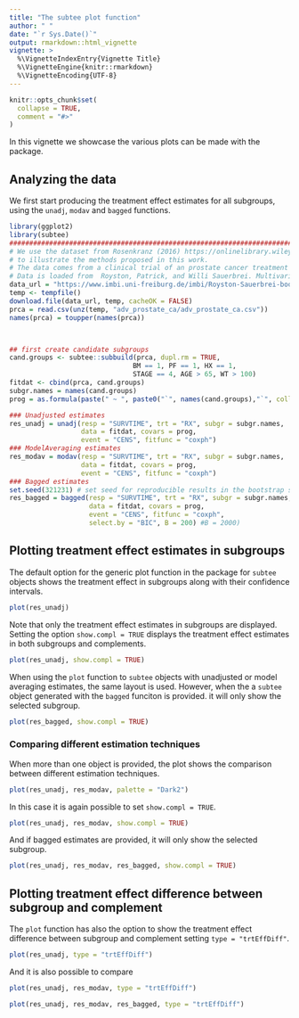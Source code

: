 ```yaml
---
title: "The subtee plot function"
author: " "
date: "`r Sys.Date()`"
output: rmarkdown::html_vignette
vignette: >
  %\VignetteIndexEntry{Vignette Title}
  %\VignetteEngine{knitr::rmarkdown}
  %\VignetteEncoding{UTF-8}
---
```


```r
knitr::opts_chunk$set(
  collapse = TRUE,
  comment = "#>"
)
```


In this vignette we showcase the various plots can be made with the package.

## Analyzing the data

We first start producing the treatment effect estimates for all subgroups, using
the `unadj`, `modav` and `bagged` functions.

```r
library(ggplot2)
library(subtee)
################################################################################
# We use the dataset from Rosenkranz (2016) https://onlinelibrary.wiley.com/doi/abs/10.1002/bimj.201500147
# to illustrate the methods proposed in this work.
# The data comes from a clinical trial of an prostate cancer treatment
# Data is loaded from  Royston, Patrick, and Willi Sauerbrei. Multivariable model-building: a pragmatic approach to regression anaylsis based on fractional polynomials for modelling continuous variables. Vol. 777. John Wiley & Sons, 2008. https://www.imbi.uni-freiburg.de/Royston-Sauerbrei-book
data_url = "https://www.imbi.uni-freiburg.de/imbi/Royston-Sauerbrei-book/Multivariable_Model-building/downloads/datasets/adv_prostate_ca.zip"
temp <- tempfile()
download.file(data_url, temp, cacheOK = FALSE)
prca = read.csv(unz(temp, "adv_prostate_ca/adv_prostate_ca.csv"))
names(prca) = toupper(names(prca))



## first create candidate subgroups
cand.groups <- subtee::subbuild(prca, dupl.rm = TRUE,
                               BM == 1, PF == 1, HX == 1,
                               STAGE == 4, AGE > 65, WT > 100)
fitdat <- cbind(prca, cand.groups)
subgr.names = names(cand.groups)
prog = as.formula(paste(" ~ ", paste0("`", names(cand.groups),"`", collapse = " + ")))

### Unadjusted estimates
res_unadj = unadj(resp = "SURVTIME", trt = "RX", subgr = subgr.names,
                  data = fitdat, covars = prog, 
                  event = "CENS", fitfunc = "coxph")
### ModelAveraging estimates
res_modav = modav(resp = "SURVTIME", trt = "RX", subgr = subgr.names,
                  data = fitdat, covars = prog, 
                  event = "CENS", fitfunc = "coxph")
### Bagged estimates
set.seed(321231) # set seed for reproducible results in the bootstrap samples
res_bagged = bagged(resp = "SURVTIME", trt = "RX", subgr = subgr.names,
                    data = fitdat, covars = prog, 
                    event = "CENS", fitfunc = "coxph",
                    select.by = "BIC", B = 200) #B = 2000)
```


## Plotting treatment effect estimates in subgroups

The default option for the generic plot function in the package for `subtee` objects shows the treatment effect in subgroups along with their confidence intervals. 

```r
plot(res_unadj)
```

Note that only the treatment effect estimates in subgroups are displayed. Setting the option `show.compl = TRUE` displays the treatment effect estimates in both subgroups and complements.


```r
plot(res_unadj, show.compl = TRUE)
```

When using the `plot` function to `subtee` objects with unadjusted or model averaging estimates, the same layout is used. However, when the a `subtee` object generated with the `bagged` funciton is provided. it will only show the selected subgroup.

```r
plot(res_bagged, show.compl = TRUE)
```

### Comparing different estimation techniques

When more than one object is provided, the plot shows the comparison between different estimation techniques.

```r
plot(res_unadj, res_modav, palette = "Dark2")
```

In this case it is again possible to set `show.compl = TRUE`.


```r
plot(res_unadj, res_modav, show.compl = TRUE)
```

And if bagged estimates are provided, it will only show the selected subgroup.

```r
plot(res_unadj, res_modav, res_bagged, show.compl = TRUE)
```


## Plotting treatment effect difference between subgroup and complement

The `plot` function has also the option to show the treatment effect difference between subgroup and complement setting 
`type = "trtEffDiff"`.

```r
plot(res_unadj, type = "trtEffDiff")
```

And it is also possible to compare 

```r
plot(res_unadj, res_modav, type = "trtEffDiff")
```

```r
plot(res_unadj, res_modav, res_bagged, type = "trtEffDiff")
```
